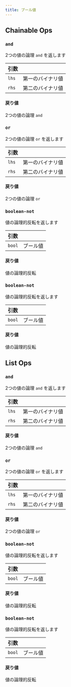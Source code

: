 ```yaml
---
title: ブール値
---
```


## Chainable Ops
<h3 id="and"><code>and</code></h3>

2つの値の論理 `and` を返します

| 引数 |  |
| :--- | :--- |
| `lhs` | 第一のバイナリ値 |
| `rhs` | 第二のバイナリ値 |

#### 戻り値
2つの値の論理 `and`

<h3 id="or"><code>or</code></h3>

2つの値の論理 `or` を返します

| 引数 |  |
| :--- | :--- |
| `lhs` | 第一のバイナリ値 |
| `rhs` | 第二のバイナリ値 |

#### 戻り値
2つの値の論理 `or`

<h3 id="boolean-not"><code>boolean-not</code></h3>

値の論理的反転を返します

| 引数 |  |
| :--- | :--- |
| `bool` | ブール値 |

#### 戻り値
値の論理的反転

<h3 id="boolean-not"><code>boolean-not</code></h3>

値の論理的反転を返します

| 引数 |  |
| :--- | :--- |
| `bool` | ブール値 |

#### 戻り値
値の論理的反転


## List Ops
<h3 id="and"><code>and</code></h3>

2つの値の論理 `and` を返します

| 引数 |  |
| :--- | :--- |
| `lhs` | 第一のバイナリ値 |
| `rhs` | 第二のバイナリ値 |

#### 戻り値
2つの値の論理 `and`

<h3 id="or"><code>or</code></h3>

2つの値の論理 `or` を返します

| 引数 |  |
| :--- | :--- |
| `lhs` | 第一のバイナリ値 |
| `rhs` | 第二のバイナリ値 |

#### 戻り値
2つの値の論理 `or`

<h3 id="boolean-not"><code>boolean-not</code></h3>

値の論理的反転を返します

| 引数 |  |
| :--- | :--- |
| `bool` | ブール値 |

#### 戻り値
値の論理的反転

<h3 id="boolean-not"><code>boolean-not</code></h3>

値の論理的反転を返します

| 引数 |  |
| :--- | :--- |
| `bool` | ブール値 |

#### 戻り値
値の論理的反転
